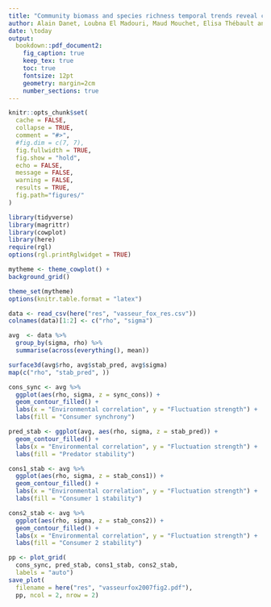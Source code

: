 ```yaml
---
title: "Community biomass and species richness temporal trends reveal contrasting assembly and disassembly processes in natural food-webs"
author: Alain Danet, Loubna El Madouri, Maud Mouchet, Elisa Thébault and Colin Fontaine
date: \today
output:
  bookdown::pdf_document2:
    fig_caption: true 
    keep_tex: true
    toc: true
    fontsize: 12pt
    geometry: margin=2cm
    number_sections: true
---
```


```r
knitr::opts_chunk$set(
  cache = FALSE,
  collapse = TRUE,
  comment = "#>",
  #fig.dim = c(7, 7),
  fig.fullwidth = TRUE,
  fig.show = "hold",
  echo = FALSE,
  message = FALSE,
  warning = FALSE,
  results = TRUE,
  fig.path="figures/"
)
```

```r
library(tidyverse)
library(magrittr)
library(cowplot)
library(here)
require(rgl)
options(rgl.printRglwidget = TRUE)

mytheme <- theme_cowplot() +
background_grid()

theme_set(mytheme)
options(knitr.table.format = "latex")
```

```r
data <- read_csv(here("res", "vasseur_fox_res.csv"))
colnames(data)[1:2] <- c("rho", "sigma") 
```
```r
avg  <- data %>%
  group_by(sigma, rho) %>%
  summarise(across(everything(), mean))
```


```r
surface3d(avg$rho, avg$stab_pred, avg$sigma)
map(c("rho", "stab_pred", ))
```

```r
cons_sync <- avg %>%
  ggplot(aes(rho, sigma, z = sync_cons)) +
  geom_contour_filled() +
  labs(x = "Environmental correlation", y = "Fluctuation strength") +
  labs(fill = "Consumer synchrony")

pred_stab <- ggplot(avg, aes(rho, sigma, z = stab_pred)) +
  geom_contour_filled() +
  labs(x = "Environmental correlation", y = "Fluctuation strength") +
  labs(fill = "Predator stability")

cons1_stab <- avg %>%
  ggplot(aes(rho, sigma, z = stab_cons1)) +
  geom_contour_filled() +
  labs(x = "Environmental correlation", y = "Fluctuation strength") +
  labs(fill = "Consumer 1 stability")

cons2_stab <- avg %>%
  ggplot(aes(rho, sigma, z = stab_cons2)) +
  geom_contour_filled() +
  labs(x = "Environmental correlation", y = "Fluctuation strength") +
  labs(fill = "Consumer 2 stability")
```

```r
pp <- plot_grid(
  cons_sync, pred_stab, cons1_stab, cons2_stab,
  labels = "auto")
save_plot(
  filename = here("res", "vasseurfox2007fig2.pdf"),
  pp, ncol = 2, nrow = 2)
```



